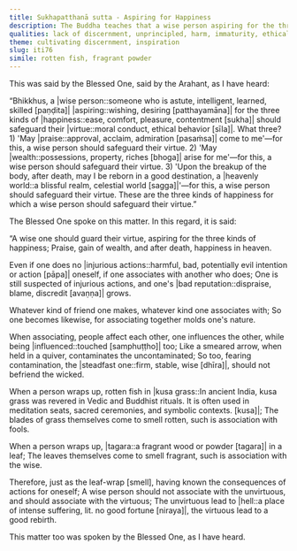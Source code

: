 ```yaml
---
title: Sukhapatthanā sutta - Aspiring for Happiness
description: The Buddha teaches that a wise person aspiring for the three kinds of happiness - of 1) praise, 2) wealth, and 3) good rebirth - should safeguard their virtue.
qualities: lack of discernment, unprincipled, harm, immaturity, ethical conduct
theme: cultivating discernment, inspiration
slug: iti76
simile: rotten fish, fragrant powder
---
```


This was said by the Blessed One, said by the Arahant, as I have heard:

“Bhikkhus, a |wise person::someone who is astute, intelligent, learned, skilled [paṇḍita]| |aspiring::wishing, desiring [patthayamāna]| for the three kinds of |happiness::ease, comfort, pleasure, contentment [sukha]| should safeguard their |virtue::moral conduct, ethical behavior [sīla]|. What three? 1) 'May |praise::approval, acclaim, admiration [pasaṁsa]| come to me'—for this, a wise person should safeguard their virtue. 2) 'May |wealth::possessions, property, riches [bhoga]| arise for me'—for this, a wise person should safeguard their virtue. 3) 'Upon the breakup of the body, after death, may I be reborn in a good destination, a |heavenly world::a blissful realm, celestial world [sagga]|'—for this, a wise person should safeguard their virtue. These are the three kinds of happiness for which a wise person should safeguard their virtue.”

The Blessed One spoke on this matter. In this regard, it is said:

“A wise one should guard their virtue,
aspiring for the three kinds of happiness;
Praise, gain of wealth,
and after death, happiness in heaven.

Even if one does no |injurious actions::harmful, bad, potentially evil intention or action [pāpa]| oneself,
if one associates with another who does;
One is still suspected of injurious actions,
and one's |bad reputation::dispraise, blame, discredit [avaṇṇa]| grows.

Whatever kind of friend one makes,
whatever kind one associates with;
So one becomes likewise,
for associating together molds one's nature.

When associating, people affect each other,
one influences the other, while being |influenced::touched [samphuṭṭho]| too;
Like a smeared arrow, when held in a quiver,
contaminates the uncontaminated;
So too, fearing contamination, the |steadfast one::firm, stable, wise [dhīra]|,
should not befriend the wicked.

When a person wraps up,
rotten fish in |kusa grass::In ancient India, kusa grass was revered in Vedic and Buddhist rituals. It is often used in meditation seats, sacred ceremonies, and symbolic contexts. [kusa]|;
The blades of grass themselves come to smell rotten,
such is association with fools.

When a person wraps up,
|tagara::a fragrant wood or powder [tagara]| in a leaf;
The leaves themselves come to smell fragrant,
such is association with the wise.

Therefore, just as the leaf-wrap [smell],
having known the consequences of actions for oneself;
A wise person should not associate with the unvirtuous,
and should associate with the virtuous;
The unvirtuous lead to |hell::a place of intense suffering, lit. no good fortune [niraya]|,
the virtuous lead to a good rebirth.

This matter too was spoken by the Blessed One, as I have heard.
